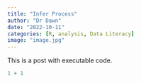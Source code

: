 ```yaml
---
title: "Infer Process"
author: "Dr Dawn"
date: "2022-10-11"
categories: [R, analysis, Data Literacy]
image: "image.jpg"
---
```


This is a post with executable code.

```r
1 + 1
```
